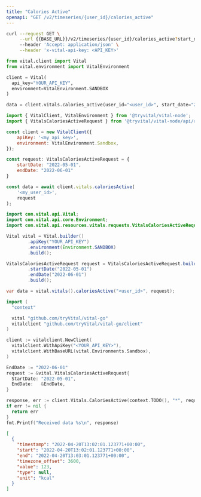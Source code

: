 ```yaml
---
title: "Calories Active"
openapi: "GET /v2/timeseries/{user_id}/calories_active"
---
```


<RequestExample>

```bash cURL
curl --request GET \
     --url {{BASE_URL}}/v2/timeseries/{user_id}/calories_active?start_date={{START_DATE}}&end_date={{END_DATE}} \
     --header 'Accept: application/json' \
     --header 'x-vital-api-key: <API_KEY>'
```

```python Python
from vital.client import Vital
from vital.environment import VitalEnvironment

client = Vital(
  api_key="YOUR_API_KEY",
  environment=VitalEnvironment.SANDBOX
)

data = client.vitals.calories_active(user_id="<user_id>", start_date="2021-10-01", end_date="2021-10-02")
```

```javascript Node
import { VitalClient, VitalEnvironment } from '@tryvital/vital-node';
import { VitalsCaloriesActiveRequest } from '@tryvital/vital-node/api/resources/vitals';

const client = new VitalClient({
    apiKey: '<my_api_key>',
    environment: VitalEnvironment.Sandbox,
});

const request: VitalsCaloriesActiveRequest = {
    startDate: "2022-05-01",
    endDate: "2022-06-01"
}

const data = await client.vitals.caloriesActive(
    '<my_user_id>',
    request
);
```

```java Java
import com.vital.api.Vital;
import com.vital.api.core.Environment;
import com.vital.api.resources.vitals.requests.VitalsCaloriesActiveRequest;

Vital vital = Vital.builder()
        .apiKey("YOUR_API_KEY")
        .environment(Environment.SANDBOX)
        .build();

VitalsCaloriesActiveRequest request = VitalsCaloriesActiveRequest.builder()
        .startDate("2022-05-01")
        .endDate("2022-06-01")
        .build();

var data = vital.vitals().caloriesActive("<user_id>", request);
```

```go Go
import (
  "context"

  vital "github.com/tryVital/vital-go"
  vitalclient "github.com/tryVital/vital-go/client"
)

client := vitalclient.NewClient(
  vitalclient.WithApiKey("<YOUR_API_KEY>"),
  vitalclient.WithBaseURL(vital.Environments.Sandbox),
)

EndDate := "2022-06-01"
request := &vital.VitalsCaloriesActiveRequest{
  StartDate: "2022-05-01",
  EndDate:   &EndDate,
}

response, err := client.Vitals.CaloriesActive(context.TODO(), "*", request)
if err != nil {
  return err
}
fmt.Printf("Received data %s\n", response)
```

</RequestExample>

<ResponseExample>

```json Example
[
  {
    "timestamp": "2022-04-20T13:02:01.123771+00:00",
    "start": "2022-04-20T13:02:01.123771+00:00",
    "end": "2022-04-20T13:03:01.123771+00:00",
    "timezone_offset": 3600,
    "value": 123,
    "type": null,
    "unit": "kcal"
  }
]
```

</ResponseExample>
